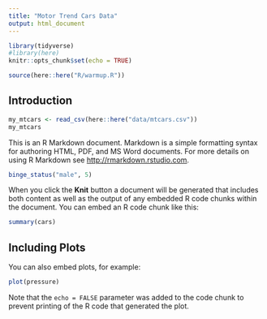 ```yaml
---
title: "Motor Trend Cars Data"
output: html_document
---
```


```r
library(tidyverse)
#library(here)
knitr::opts_chunk$set(echo = TRUE)
```

```r
source(here::here("R/warmup.R"))
```


## Introduction

```r
my_mtcars <- read_csv(here::here("data/mtcars.csv"))
my_mtcars
```


This is an R Markdown document. Markdown is a simple formatting syntax for authoring HTML, PDF, and MS Word documents. For more details on using R Markdown see <http://rmarkdown.rstudio.com>.


```r
binge_status("male", 5)
```

When you click the **Knit** button a document will be generated that includes both content as well as the output of any embedded R code chunks within the document. You can embed an R code chunk like this:

```r
summary(cars)
```

## Including Plots

You can also embed plots, for example:

```r
plot(pressure)
```

Note that the `echo = FALSE` parameter was added to the code chunk to prevent printing of the R code that generated the plot.
